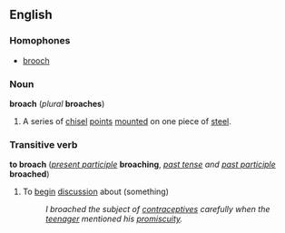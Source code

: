 ==English==

===Homophones===
*[[brooch]]

===Noun===
'''broach''' (''plural'' '''broaches''')

#A series of [[chisel]] [[point]]s [[mount]]ed on one piece of [[steel]]. <!--A broach is typically used to enlarge a circular hole into a larger noncircular shape such as a square or other desired shape. Another typical use of a broach is to cut a square keyway on objects such as gears, pulleys etc. A broach might be designed to be pushed through an existing hole, or, alternatively to be pulled through the hole. Broaching machines are designed to either push or pull a broach.-->

===Transitive verb===
'''to broach''' (''[[present participle]]'' '''broaching''', ''[[past tense]] and [[past participle]]'' '''broached''')

#To [[begin]] [[discussion]] about (something)
#:''I broached the subject of [[contraceptive]]s carefully when the [[teenager]] mentioned his [[promiscuity]].''
